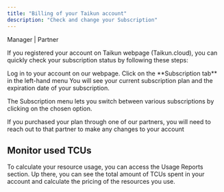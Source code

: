 ```yaml
---
title: "Billing of your Taikun account"
description: "Check and change your Subscription"
---
```


<Icon icon="user-tie" iconType="solid" /> Manager | <Icon icon="handshake" iconType="solid" /> Partner

If you registered your account on Taikun webpage (Taikun.cloud), you can quickly check your subscription status by following these steps:

<Steps>
  <Step title="First Step">
    Log in to your account on our webpage.
  </Step>

  <Step title="Second Step">
    Click on the **Subscription tab** in the left-hand menu
  </Step>

  <Step title="Third Step">
    You will see your current subscription plan and the expiration date of your subscription.
  </Step>
</Steps>

The Subscription menu lets you switch between various subscriptions by clicking on the chosen option.

<Note>If you purchased your plan through one of our partners, you will need to reach out to that partner to make any changes to your account</Note>

## Monitor used TCUs

To calculate your resource usage, you can access the Usage Reports section. Up there, you can see the total amount of TCUs spent in your account and calculate the pricing of the resources you use.